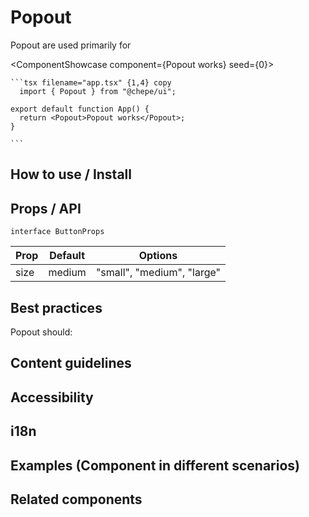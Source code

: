 

# Popout

Popout are used primarily for

<ComponentShowcase component={<Popout>Popout works</Popout>} seed={0}>
   <div>

    ```tsx filename="app.tsx" {1,4} copy
      import { Popout } from "@chepe/ui";

    export default function App() {
      return <Popout>Popout works</Popout>;
    }

    ```

  </div>
</ComponentShowcase>

## How to use / Install

## Props / API

`interface ButtonProps`

| Prop | Default | Options                    |
| ---- | ------- | -------------------------- |
| size | medium  | "small", "medium", "large" |

## Best practices

Popout should:

## Content guidelines

## Accessibility

## i18n

## Examples (Component in different scenarios)

## Related components
